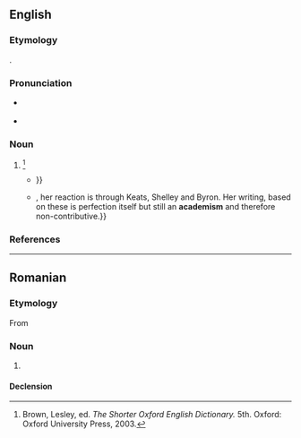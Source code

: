 {{also|Academism}}
==English==

===Etymology===
{{suffix|en|academy|ism}}.

===Pronunciation===
* {{a|US}} {{IPA|en|/əˈkæd.əˌmɪz.əm/}}
* {{rhymes|en|ædəmɪzm}}

===Noun===
{{en-noun}}

# {{alt form|en|academicism}} {{defdate|First attested in the mid 18th century.}}<ref name=SOED>Brown, Lesley, ed. ''The Shorter Oxford English Dictionary.'' 5th. Oxford: Oxford University Press, 2003.</ref>
#* {{quote-book|en|year=1912|author=Haldane Macfall|title=A History of Painting: The Modern Genius Part Eight|publisher=T. C. and E. C. Jack|page=87|passage=For art, '''academism''' is death. '''Academism''' is the painting in the manner of some one else, whether that other be Greek or Florentine, {{...}}}}
#* {{quote-journal|en|year=1935|title=The Artist and His Means of Expression|magazine=The Canadian Author|volume=13-15|publisher=Canadian Authors Association|page=11|passage=Contemporary Canadian art suffers from new '''academisms'''. {{...}}, her reaction is through Keats, Shelley and Byron. Her writing, based on these is perfection itself but still an '''academism''' and therefore non-contributive.}}

===References===
<references/>

----

==Romanian==

===Etymology===
From {{bor|ro|fr|académisme}}

===Noun===
{{ro-noun|n|-}}

# {{l|en|academism}}

====Declension====
{{ro-noun-n}}